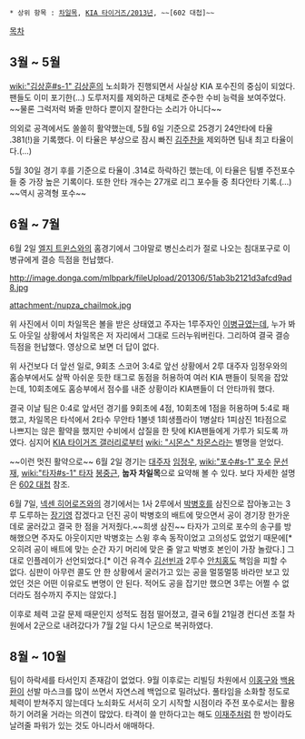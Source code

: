 * 상위 항목 : [[차일목]], [[KIA 타이거즈/2013년]], ~~[602 대첩]~~

[[목차]]
== 3월 ~ 5월 ==
[[wiki:"김상훈#s-1" 김상훈]]의 노쇠화가 진행되면서 사실상 KIA 포수진의 중심이 되었다. 팬들도 이미 포기한(...) 도루저지를 제외하곤 대체로 준수한 수비 능력을 보여주었다. ~~물론 그럭저럭 봐줄 만하다 뿐이지 잘한다는 소리가 아니다~~

의외로 공격에서도 쏠쏠히 활약했는데, 5월 6일 기준으로 25경기 24안타에 타율 .381(!)을 기록했다. 이 타율은 부상으로 잠시 빠진 [[김주찬]]을 제외하면 팀내 최고 타율이다.(...)

5월 30일 경기 후를 기준으로 타율이 .314로 하락하긴 했는데, 이 타율은 팀별 주전포수들 중 가장 높은 기록이다. 또한 안타 개수는 27개로 리그 포수들 중 최다안타 기록.(...) ~~역시 공격형 포수~~

== 6월 ~ 7월 ==
6월 2일 [[엘지 트윈스]]와의 홈경기에서 그야말로 병신소리가 절로 나오는 침대포구로 이병규에게 결승 득점을 헌납했다.

http://image.donga.com/mlbpark/fileUpload/201306/51ab3b2121d3afcd9ad8.jpg

attachment:/nupza_chailmok.jpg

위 사진에서 이미 차일목은 볼을 받은 상태였고 주자는 1루주자인 [[이병규]]였는데, 누가 봐도 아웃일 상황에서 차일목은 저 자리에서 그대로 드러누워버린다. 그리하여 결국 결승득점을 헌납했다. 영상으로 보면 더 답이 없다.

위 사건보다 더 앞선 일로, 9회초 스코어 3:4로 앞선 상황에서 2루 대주자 임정우와의 홈승부에서도 살짝 아쉬운 듯한 태그로 동점을 허용하여 여러 KIA 팬들이 뒷목을 잡았는데, 10회초에도 홈승부에서 점수를 내준 상황이라 KIA팬들이 더 안타까워 했다.

결국 이날 팀은 0:4로 앞서던 경기를 9회초에 4점, 10회초에 1점을 허용하며 5:4로 패했고, 차일목은 타석에서 2타수 무안타 1볼넷 1희생플라이 1병살타 1피삼진 1타점으로 나쁘지는 않은 활약을 했지만 수비에서 삽질을 한 탓에 KIA팬들에게 가루가 되도록 까였다. 심지어 [[KIA 타이거즈 갤러리]]로부터 [[wiki: "시몬스" 차몬스]]라는 별명을 얻었다.

~~이런 멋진 활약으로~~ 6월 2일 경기는 [[대주자]] [[임정우]], [[wiki:"포수#s-1" 포수]] [[문선재]], [[wiki:"타자#s-1" 타자]] [[봉중근]], '''눕자 차일목'''으로 요약해 볼 수 있다. 보다 자세한 설명은 [[602 대첩]] 참조.

6월 7일, [[넥센 히어로즈]]와의 경기에서는 1사 2루에서 [[박병호]]를 삼진으로 잡아놓고는 3루 도루하는 [[장기영]] 잡겠다고 던진 공이 박병호의 배트에 맞으면서 공이 경기장 한가운데로 굴러갔고 결국 한 점을 거저줬다.~~희생 삼진~~ 타자가 고의로 포수의 송구를 방해했으면 주자도 아웃이지만 박병호는 스윙 후속 동작이었고 고의성도 없었기 때문에[* 오히려 공이 배트에 맞는 순간 자기 머리에 맞은 줄 알고 박병호 본인이 가장 놀랐다.] 그대로 인플레이가 선언되었다.[* 이건 유격수 [[김선빈]]과 2루수 [[안치홍]]도 책임을 피할 수 없다. 심판이 아무런 콜도 안 한 상황에서 굴러가고 있는 공을 멀뚱멀뚱 바라만 보고 있었던 것은 어떤 이유로도 변명이 안 된다. 적어도 공을 잡기만 했으면 3루는 어쩔 수 없더라도 점수까지 주지는 않았다.]

{{{#!html
<embed src="http://www.afreeca.com/player/Sports.swf" FlashVars="board=vod&idx=54344&c_id=kbo_highlight&b_no=34076&" width="640" height="391" allowScriptAccess="always" name="AfreecaPlayer" id="AfreecaPlayer" allowFullScreen="true" type="application/x-shockwave-flash"/>
}}}

이후로 체력 고갈 문제 때문인지 성적도 점점 떨어졌고, 결국 6월 21일경 컨디션 조절 차원에서 2군으로 내려갔다가 7월 2일 다시 1군으로 복귀하였다.
== 8월 ~ 10월 ==
팀이 하락세를 타서인지 존재감이 없었다. 9월 이후로는 리빌딩 차원에서 [[이홍구]]와 [[백용환]]이 선발 마스크를 많이 쓰면서 자연스레 백업으로 밀려났다. 풀타임을 소화할 정도로 체력이 받쳐주지 않는데다 노쇠화도 서서히 오기 시작할 시점이라 주전 포수로서는 활용하기 어려울 거라는 의견이 많았다. 타격이 쓸 만하다고는 해도 [[이재주]]처럼 한 방이라도 날려줄 파워가 있는 것도 아니라서 애매하다.
